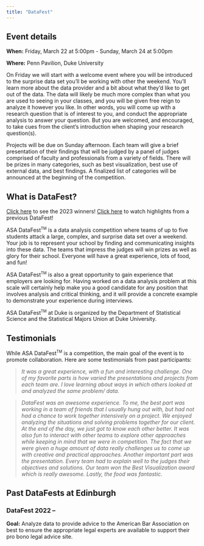 ```yaml
---
title: "DataFest"
---
```


## Event details

**When:** Friday, March 22 at 5:00pm - Sunday, March 24 at 5:00pm

**Where:** Penn Pavilion, Duke University

On Friday we will start with a welcome event where you will be introduced to the surprise data set you'll be working with other the weekend. You'll learn more about the data provider and a bit about what they'd like to get out of the data. The data will likely be much more complex than what you are used to seeing in your classes, and you will be given free reign to analyze it however you like. In other words, you will come up with a research question that is of interest to you, and conduct the appropriate analysis to answer your question. But you are welcomed, and encouraged, to take cues from the client's introduction when shaping your research question(s).

Projects will be due on Sunday afternoon. Each team will give a brief presentation of their findings that will be judged by a panel of judges comprised of faculty and professionals from a variety of fields. There will be prizes in many categories, such as best visualization, best use of external data, and best findings. A finalized list of categories will be announced at the beginning of the competition.

## What is DataFest?

::: callout
[Click here](/winners.html) to see the 2023 winners! [Click here](https://www.youtube.com/watch?v=5oG0UAHRWOk) to watch highlights from a previous DataFest!
:::

ASA DataFest<sup><small>TM</small></sup> is a data analysis competition where teams of up to five students attack a large, complex, and surprise data set over a weekend. Your job is to represent your school by finding and communicating insights into these data. The teams that impress the judges will win prizes as well as glory for their school. Everyone will have a great experience, lots of food, and fun!

ASA DataFest<sup><small>TM</small></sup> is also a great opportunity to gain experience that employers are looking for. Having worked on a data analysis problem at this scale will certainly help make you a good candidate for any position that involves analysis and critical thinking, and it will provide a concrete example to demonstrate your experience during interviews.

ASA DataFest<sup><small>TM</small></sup> at Duke is organized by the Department of Statistical Science and the Statistical Majors Union at Duke University.

## Testimonials

While ASA DataFest<sup><small>TM</small></sup> is a competition, the main goal of the event is to promote collaboration. Here are some testimonials from past participants:

> *It was a great experience, with a fun and interesting challenge. One of my favorite parts is how varied the presentations and projects from each team are. I love learning about ways in which others looked at and analyzed the same problem/ data.*

> *DataFest was an awesome experience. To me, the best part was working in a team of friends that I usually hung out with, but had not had a chance to work together intensively on a project. We enjoyed analyzing the situations and solving problems together for our client. At the end of the day, we just got to know each other better. It was also fun to interact with other teams to explore other approaches while keeping in mind that we were in competition. The fact that we were given a huge amount of data really challenges us to come up with creative and practical approaches. Another important part was the presentation. Every team had to explain well to the judges their objectives and solutions. Our team won the Best Visualization award which is really awesome. Lastly, the food was fantastic.*

## Past DataFests at Edinburgh

### DataFest 2022 -- 

**Goal:** Analyze data to provide advice to the American Bar Association on best to ensure the appropriate legal experts are available to support their pro bono legal advice site.


